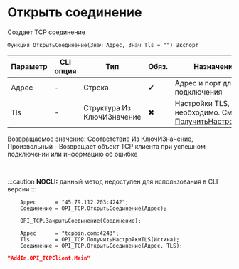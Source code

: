 ﻿---
sidebar_position: 1
description: Открыть соединение  и другие функции для работы с TCP в Открытом пакете интеграций - бесплатной open-source библиотеке интеграций для 1С:Предприятие 8, OneScript и CLI
keywords: [1C, 1С, 1С:Предприятие, 1С:Предприятие 8.3, API, Интеграция, Сервисы, Обмен, OneScript, CLI, TCP]
---


# Открыть соединение 
 Создает TCP соединение



`Функция ОткрытьСоединение(Знач Адрес, Знач Tls = "") Экспорт`

  | Параметр | CLI опция | Тип | Обяз. | Назначение |
  |-|-|-|-|-|
  | Адрес | - | Строка | &#x2714; | Адрес и порт для подключения |
  | Tls | - | Структура Из КлючИЗначение | &#x2716; | Настройки TLS, если необходимо. См. [ПолучитьНастройкиTls](/docs/TCP/Client-methods/Get-tls-settings) |

  
  Возвращаемое значение:   Соответствие Из КлючИЗначение, Произвольный -  Возвращает объект TCP клиента при успешном подключении или информацию об ошибке

<br/>


:::caution
**NOCLI:** данный метод недоступен для использования в CLI версии
:::
<br/>


```bsl title="Пример использования для 1С:Предприятие/OneScript"
    Адрес      = "45.79.112.203:4242";
    Соединение = OPI_TCP.ОткрытьСоединение(Адрес);

    OPI_TCP.ЗакрытьСоединение(Соединение);

    Адрес      = "tcpbin.com:4243";
    Tls        = OPI_TCP.ПолучитьНастройкиTLS(Истина);
    Соединение = OPI_TCP.ОткрытьСоединение(Адрес, TLS);
```
    



```json title="Результат"
"AddIn.OPI_TCPClient.Main"
```
